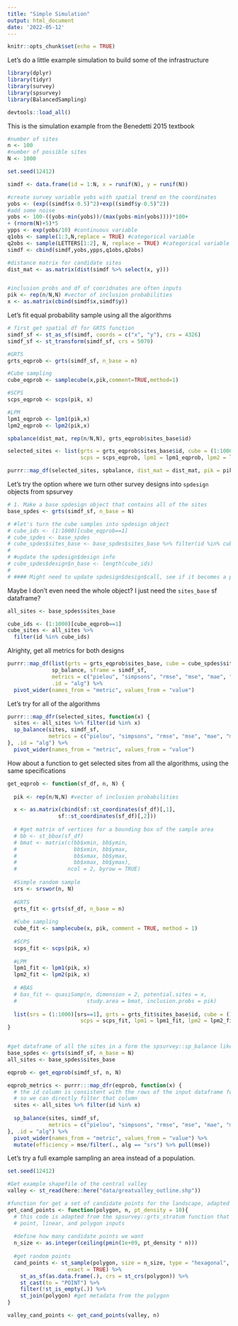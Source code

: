```yaml
---
title: "Simple Simulation"
output: html_document
date: '2022-05-12'
---
```


```r
knitr::opts_chunk$set(echo = TRUE)
```

Let's do a little example simulation to build some of the infrastructure

```r
library(dplyr)
library(tidyr)
library(survey)
library(spsurvey)
library(BalancedSampling)

devtools::load_all()
```

This is the simulation example from the Benedetti 2015 textbook
```r
#number of sites
n <- 100
#number of possible sites
N <- 1000

set.seed(12412)

simdf <- data.frame(id = 1:N, x = runif(N), y = runif(N))

#create survey variable yobs with spatial trend on the coordinates
yobs <- (exp((simdf$x-0.5)^2)+exp((simdf$y-0.5)^2))
#add some noise
yobs <- 100-((yobs-min(yobs))/(max(yobs-min(yobs))))*100+
+ (rnorm(N)+5)*5
ypps <- exp(yobs/10) #continuous variable
q1obs <- sample(1:3,N,replace = TRUE) #categorical variable
q2obs <- sample(LETTERS[1:2], N, replace = TRUE) #categorical variable
simdf <- cbind(simdf,yobs,ypps,q1obs,q2obs)

#distance matrix for candidate sites
dist_mat <- as.matrix(dist(simdf %>% select(x, y)))


#inclusion probs and df of cooridnates are often inputs
pik <- rep(n/N,N) #vector of inclusion probabilities
x <- as.matrix(cbind(simdf$x,simdf$y))
```

Let's fit equal probability sample using all the algorithms
```r
# first get spatial df for GRTS function
simdf_sf <- st_as_sf(simdf, coords = c("x", "y"), crs = 4326)
simdf_sf <- st_transform(simdf_sf, crs = 5070)

#GRTS 
grts_eqprob <- grts(simdf_sf, n_base = n)

#Cube sampling
cube_eqprob <- samplecube(x,pik,comment=TRUE,method=1)

#SCPS
scps_eqprob <- scps(pik, x)

#LPM
lpm1_eqprob <- lpm1(pik,x)
lpm2_eqprob <- lpm2(pik,x)

spbalance(dist_mat, rep(n/N,N), grts_eqprob$sites_base$id)

selected_sites <- list(grts = grts_eqprob$sites_base$id, cube = (1:1000)[cube_eqprob==1],
                       scps = scps_eqprob, lpm1 = lpm1_eqprob, lpm2 = lpm2_eqprob)

purrr::map_df(selected_sites, spbalance, dist_mat = dist_mat, pik = pik)
```

Let's try the option where we turn other survey designs into `spdesign` objects from spsurvey

```r
# 1. Make a base spdesign object that contains all of the sites 
base_spdes <- grts(simdf_sf, n_base = N)

# #let's turn the cube samples into spdesign object
# cube_ids <- (1:1000)[cube_eqprob==1]
# cube_spdes <- base_spdes 
# cube_spdes$sites_base <- base_spdes$sites_base %>% filter(id %in% cube_ids)
# 
# #update the spdesign$design info
# cube_spdes$design$n_base <- length(cube_ids)
# 
# #### Might need to update spdesign$design$call, see if it becomes a problem #####
```

Maybe I don't even need the whole object? I just need the `sites_base` sf dataframe?

```r
all_sites <- base_spdes$sites_base

cube_ids <- (1:1000)[cube_eqprob==1]
cube_sites <- all_sites %>%
  filter(id %in% cube_ids)
```

Alrighty, get all metrics for both designs
```r
purrr::map_df(list(grts = grts_eqprob$sites_base, cube = cube_spdes$sites_base), 
              sp_balance, sframe = simdf_sf,
              metrics = c("pielou", "simpsons", "rmse", "mse", "mae", "medae", "chisq"),
              .id = "alg") %>%
  pivot_wider(names_from = "metric", values_from = "value")
```
Let's try for all of the algorithms
```r

purrr:::map_dfr(selected_sites, function(x) {
  sites <- all_sites %>% filter(id %in% x)
  sp_balance(sites, simdf_sf, 
             metrics = c("pielou", "simpsons", "rmse", "mse", "mae", "medae", "chisq"))
}, .id = "alg") %>%
  pivot_wider(names_from = "metric", values_from = "value")
```
How about a function to get selected sites from all the algorithms, using the same specifications
```r
get_eqprob <- function(sf_df, n, N) {
  
  pik <- rep(n/N,N) #vector of inclusion probabilities

  x <- as.matrix(cbind(sf::st_coordinates(sf_df)[,1],
                sf::st_coordinates(sf_df)[,2]))
  
  # #get matrix of vertices for a bounding box of the sample area
  # bb <- st_bbox(sf_df)
  # bmat <- matrix(c(bb$xmin, bb$ymin,
  #                  bb$xmin, bb$ymax,
  #                  bb$xmax, bb$ymax,
  #                  bb$xmax, bb$ymax),
  #                ncol = 2, byrow = TRUE)
  
  #Simple random sample
  srs <- srswor(n, N)
  
  #GRTS
  grts_fit <- grts(sf_df, n_base = n)
  
  #Cube sampling
  cube_fit <- samplecube(x, pik, comment = TRUE, method = 1)
  
  #SCPS
  scps_fit <- scps(pik, x)
  
  #LPM
  lpm1_fit <- lpm1(pik, x)
  lpm2_fit <- lpm2(pik, x)
  
  # #BAS
  # bas_fit <- quasiSamp(n, dimension = 2, potential.sites = x, 
  #                      study.area = bmat, inclusion.probs = pik)
  
  list(srs = (1:1000)[srs==1], grts = grts_fit$sites_base$id, cube = (1:1000)[cube_fit==1],
                       scps = scps_fit, lpm1 = lpm1_fit, lpm2 = lpm2_fit)
}


#get dataframe of all the sites in a form the spsurvey::sp_balance likes
base_spdes <- grts(simdf_sf, n_base = N)
all_sites <- base_spdes$sites_base

eqprob <- get_eqprob(simdf_sf, n, N)

eqprob_metrics <- purrr:::map_dfr(eqprob, function(x) {
  # the id column is consistent with the rows of the input dataframe for non grts algorithms, 
  # so we can directly filter that column
  sites <- all_sites %>% filter(id %in% x)
  
  sp_balance(sites, simdf_sf, 
             metrics = c("pielou", "simpsons", "rmse", "mse", "mae", "medae", "chisq"))
}, .id = "alg") %>%
  pivot_wider(names_from = "metric", values_from = "value") %>%
  mutate(efficiency = mse/filter(., alg == "srs") %>% pull(mse))

```

Let's try a full example sampling an area instead of a population.
```r
set.seed(12412)

#Get example shapefile of the central valley
valley <- st_read(here::here("data/greatvalley_outline.shp"))

#function for get a set of candidate points for the landscape, adapted from `grts_stratum`
get_cand_points <- function(polygon, n, pt_density = 10){
  # this code is adapted from the spsurvey::grts_stratum function that is not exported, but selects the points for 
  # point, linear, and polygon inputs
  
  #define how many candidate points we want
  n_size <- as.integer(ceiling(pmin(1e+09, pt_density * n)))
  
  #get random points
  cand_points <- st_sample(polygon, size = n_size, type = "hexagonal", 
                   exact = TRUE) %>%
    st_as_sf(as.data.frame(.), crs = st_crs(polygon)) %>%
    st_cast(to = "POINT") %>%
    filter(!st_is_empty(.)) %>%
    st_join(polygon) #get metadata from the polygon 
}

valley_cand_points <- get_cand_points(valley, n)
```

